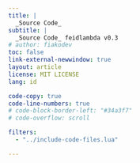 ```yaml
---
title: |
  _Source Code_
subtitle: |
  _Source Code_ feidlambda v0.3
# author: fiakodev
toc: false
link-external-newwindow: true
layout: article
license: MIT LICENSE
lang: id

code-copy: true
code-line-numbers: true
# code-block-border-left: "#34a3f7"
# code-overflow: scroll

filters: 
  - "../include-code-files.lua"

---
```


```.scala
```